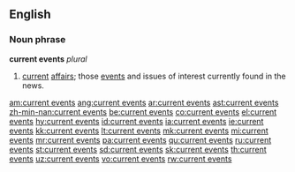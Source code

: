 ==English==
===Noun phrase===
'''current events''' ''plural''

#[[current]] [[affairs]]; those [[event]]s and issues of interest currently found in the news.

[[am:current events]]
[[ang:current events]]
[[ar:current events]]
[[ast:current events]]
[[zh-min-nan:current events]]
[[be:current events]]
[[co:current events]]
[[el:current events]]
[[hy:current events]]
[[id:current events]]
[[ia:current events]]
[[ie:current events]]
[[kk:current events]]
[[lt:current events]]
[[mk:current events]]
[[mi:current events]]
[[mr:current events]]
[[pa:current events]]
[[qu:current events]]
[[ru:current events]]
[[st:current events]]
[[sd:current events]]
[[sk:current events]]
[[th:current events]]
[[uz:current events]]
[[vo:current events]]
[[rw:current events]]
